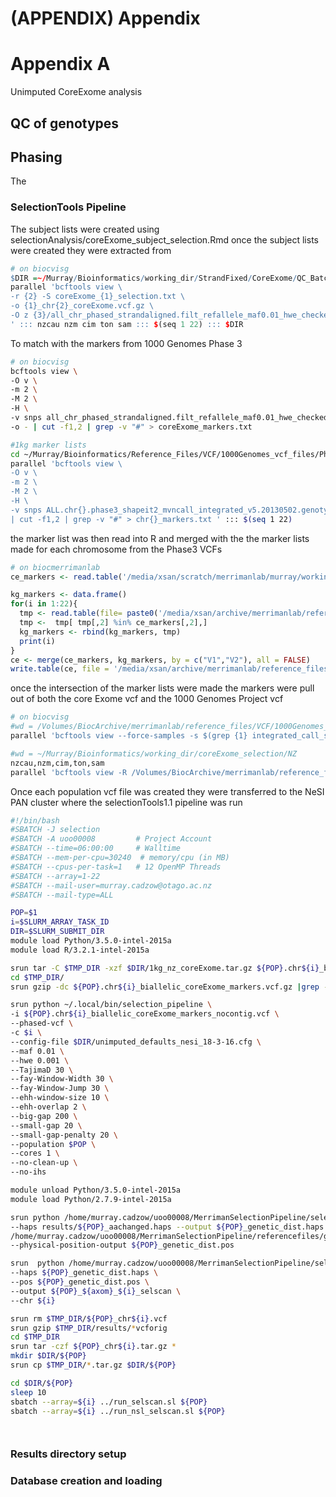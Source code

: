 # (APPENDIX) Appendix {-}

# Appendix A
Unimputed CoreExome analysis

## QC of genotypes



## Phasing

The 

### SelectionTools Pipeline
The subject lists were created using selectionAnalysis/coreExome_subject_selection.Rmd
once the subject lists were created they were extracted from 

```r
# on biocvisg
$DIR =~/Murray/Bioinformatics/working_dir/StrandFixed/CoreExome/QC_Batch2_NZ/vcf/Phased/
parallel 'bcftools view \
-r {2} -S coreExome_{1}_selection.txt \
-o {1}_chr{2}_coreExome.vcf.gz \
-O z {3}/all_chr_phased_strandaligned.filt_refallele_maf0.01_hwe_checked_ExRef.vcf.gz \
' ::: nzcau nzm cim ton sam ::: $(seq 1 22) ::: $DIR
```

To match with the markers from 1000 Genomes Phase 3
```bash
# on biocvisg
bcftools view \
-O v \
-m 2 \
-M 2 \
-H \
-v snps all_chr_phased_strandaligned.filt_refallele_maf0.01_hwe_checked_ExRef.vcf.gz \
-o - | cut -f1,2 | grep -v "#" > coreExome_markers.txt 

#1kg marker lists
cd ~/Murray/Bioinformatics/Reference_Files/VCF/1000Genomes_vcf_files/Phase3_Sept2014
parallel 'bcftools view \
-O v \
-m 2 \
-M 2 \
-H \
-v snps ALL.chr{}.phase3_shapeit2_mvncall_integrated_v5.20130502.genotypes.vcf.gz -o - \
| cut -f1,2 | grep -v "#" > chr{}_markers.txt ' ::: $(seq 1 22)
```

the marker list was then read into R and merged with the the marker lists made for each chromosome from the Phase3 VCFs
```r
# on biocmerrimanlab
ce_markers <- read.table('/media/xsan/scratch/merrimanlab/murray/working_dir/StrandFixed/CoreExome/QC_Batch2_NZ/vcf/Phased/coreExome_markers.txt', header=FALSE)

kg_markers <- data.frame()
for(i in 1:22){
  tmp <- read.table(file= paste0('/media/xsan/archive/merrimanlab/reference_files/VCF/1000Genomes_vcf_files/Phase3_Sept2014/chr',i,'_markers.txt'), header=FALSE)
  tmp <-  tmp[ tmp[,2] %in% ce_markers[,2],]
  kg_markers <- rbind(kg_markers, tmp)
  print(i)
}
ce <- merge(ce_markers, kg_markers, by = c("V1","V2"), all = FALSE)
write.table(ce, file = '/media/xsan/archive/merrimanlab/reference_files/VCF/1000Genomes_vcf_files/Phase3_Sept2014/coreExome_1kgp_markers.txt', quote=FALSE, col.names=FALSE, row.names = FALSE, sep = "\t")
```

once the intersection of the marker lists were made the markers were pull out of both the core Exome vcf and the 1000 Genomes Project vcf
```bash
# on biocvisg
#wd = /Volumes/BiocArchive/merrimanlab/reference_files/VCF/1000Genomes_vcf_files/Phase3_Sept2014/
parallel 'bcftools view --force-samples -s $(grep {1} integrated_call_samples_v3.20130502.ALL.panel | cut -f1 |tr "\n" ",") -R /Volumes/BiocArchive/merrimanlab/reference_files/VCF/1000Genomes_vcf_files/Phase3_Sept2014/coreExome_1kgp_markers.txt -O z -m 2 -M 2 -v snps -o ~/Murray/Bioinformatics/working_dir/coreExome_selection/NZ/Unimputed_1kg_marker_matched/{1}.chr{2}_biallelic_coreExome_markers.vcf.gz ALL.chr{2}.phase3_shapeit2_mvncall_integrated_v5.20130502.genotypes.vcf.gz ' ::: $(cat integrated_call_samples_v3.20130502.ALL.panel | cut -f2 | grep -v 'pop' | sort |uniq) ::: $(seq 1 22)

#wd = ~/Murray/Bioinformatics/working_dir/coreExome_selection/NZ
nzcau,nzm,cim,ton,sam
parallel 'bcftools view -R /Volumes/BiocArchive/merrimanlab/reference_files/VCF/1000Genomes_vcf_files/Phase3_Sept2014/coreExome_1kgp_markers.txt -O z -m 2 -M 2 -v snps -o Unimputed_1kg_marker_matched/{1}.chr{2}_biallelic_coreExome_markers.vcf.gz {1}_chr{2}_coreExome.vcf.gz ' ::: nzcau nzm cim ton sam ::: $(seq 1 22)

```

Once each population vcf file was created they were transferred to the NeSI PAN cluster where the selectionTools1.1 pipeline was run
```bash
#!/bin/bash
#SBATCH -J selection
#SBATCH -A uoo00008         # Project Account
#SBATCH --time=06:00:00     # Walltime
#SBATCH --mem-per-cpu=30240  # memory/cpu (in MB)
#SBATCH --cpus-per-task=1   # 12 OpenMP Threads
#SBATCH --array=1-22
#SBATCH --mail-user=murray.cadzow@otago.ac.nz
#SBATCH --mail-type=ALL

POP=$1
i=$SLURM_ARRAY_TASK_ID
DIR=$SLURM_SUBMIT_DIR
module load Python/3.5.0-intel-2015a
module load R/3.2.1-intel-2015a

srun tar -C $TMP_DIR -xzf $DIR/1kg_nz_coreExome.tar.gz ${POP}.chr${i}_biallelic_coreExome_markers.vcf.gz
cd $TMP_DIR/
srun gzip -dc ${POP}.chr${i}_biallelic_coreExome_markers.vcf.gz |grep -v 'contig' > ${POP}.chr${i}_biallelic_coreExome_markers_nocontig.vcf

srun python ~/.local/bin/selection_pipeline \
-i ${POP}.chr${i}_biallelic_coreExome_markers_nocontig.vcf \
--phased-vcf \
-c $i \
--config-file $DIR/unimputed_defaults_nesi_18-3-16.cfg \
--maf 0.01 \
--hwe 0.001 \
--TajimaD 30 \
--fay-Window-Width 30 \
--fay-Window-Jump 30 \
--ehh-window-size 10 \
--ehh-overlap 2 \
--big-gap 200 \
--small-gap 20 \
--small-gap-penalty 20 \
--population $POP \
--cores 1 \
--no-clean-up \
--no-ihs

module unload Python/3.5.0-intel-2015a 
module load Python/2.7.9-intel-2015a

srun python /home/murray.cadzow/uoo00008/MerrimanSelectionPipeline/selection_pipeline/haps_interpolate.py \
--haps results/${POP}_aachanged.haps --output ${POP}_genetic_dist.haps --genetic-map \
/home/murray.cadzow/uoo00008/MerrimanSelectionPipeline/referencefiles/genetic_maps/genetic_map_chr${i}_combined_b37.txt \
--physical-position-output ${POP}_genetic_dist.pos

srun  python /home/murray.cadzow/uoo00008/MerrimanSelectionPipeline/selection_pipeline/haps_to_selscan.py \
--haps ${POP}_genetic_dist.haps \
--pos ${POP}_genetic_dist.pos \
--output ${POP}_${axom}_${i}_selscan \
--chr ${i}

srun rm $TMP_DIR/${POP}_chr${i}.vcf
srun gzip $TMP_DIR/results/*vcforig
cd $TMP_DIR
srun tar -czf ${POP}_chr${i}.tar.gz *
mkdir $DIR/${POP}
srun cp $TMP_DIR/*.tar.gz $DIR/${POP}

cd $DIR/${POP}
sleep 10
sbatch --array=${i} ../run_selscan.sl ${POP} 
sbatch --array=${i} ../run_nsl_selscan.sl ${POP} 
```

```bash

```

```bash

```
### Results directory setup

### Database creation and loading
